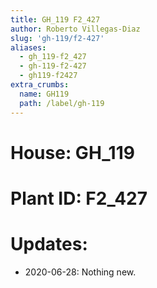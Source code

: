 ```yaml
---
title: GH_119 F2_427
author: Roberto Villegas-Diaz
slug: 'gh-119/f2-427'
aliases:
  - gh_119-f2_427
  - gh-119-f2-427
  - gh119-f2427
extra_crumbs:
  name: GH119
  path: /label/gh-119
---
```


# **House**: GH_119
# **Plant ID**: F2_427
# **Updates**: 
 - 2020-06-28: Nothing new.
